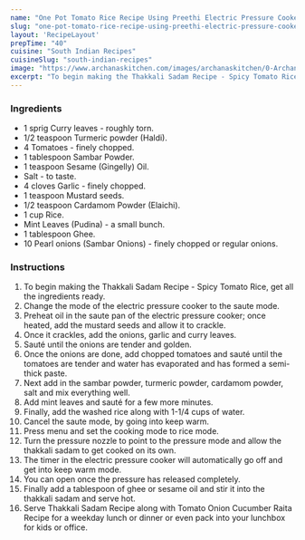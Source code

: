 ---
name: "One Pot Tomato Rice Recipe Using Preethi Electric Pressure Cooker - Thakkali Sadam"
slug: "one-pot-tomato-rice-recipe-using-preethi-electric-pressure-cooker-thakkali-sadam"
layout: 'RecipeLayout'
prepTime: "40"
cuisine: "South Indian Recipes"
cuisineSlug: "south-indian-recipes"
image: "https://www.archanaskitchen.com/images/archanaskitchen/0-Archanas-Kitchen-Recipes/2018/One_Pot_Tomato_Rice_Recipe_in_Electric_Pressure_Cooker_-_Thakkali_Sadam-3.jpg"
excerpt: "To begin making the Thakkali Sadam Recipe - Spicy Tomato Rice, get all the ingredients ready"
---

### Ingredients

- 1 sprig Curry leaves - roughly torn.
- 1/2 teaspoon Turmeric powder (Haldi).
- 4 Tomatoes - finely chopped.
- 1 tablespoon Sambar Powder.
- 1 teaspoon Sesame (Gingelly) Oil.
- Salt - to taste.
- 4 cloves Garlic - finely chopped.
- 1 teaspoon Mustard seeds.
- 1/2 teaspoon Cardamom Powder (Elaichi).
- 1 cup Rice.
- Mint Leaves (Pudina) - a small bunch.
- 1 tablespoon Ghee.
- 10 Pearl onions (Sambar Onions) - finely chopped or regular onions.

### Instructions

1. To begin making the Thakkali Sadam Recipe - Spicy Tomato Rice, get all the ingredients ready.
1. Change the mode of the electric pressure cooker to the saute mode.
1. Preheat oil in the saute pan of the electric pressure cooker; once heated, add the mustard seeds and allow it to crackle.
1. Once it crackles, add the onions, garlic and curry leaves.
1. Sauté until the onions are tender and golden.
1. Once the onions are done, add chopped tomatoes and sauté until the tomatoes are tender and water has evaporated and has formed a semi-thick paste.
1. Next add in the sambar powder, turmeric powder, cardamom powder, salt and mix everything well.
1. Add mint leaves and sauté for a few more minutes.
1. Finally, add the washed rice along with 1-1/4 cups of water.
1. Cancel the saute mode, by going into keep warm.
1. Press menu and set the cooking mode to rice mode.
1. Turn the pressure nozzle to point to the pressure mode and allow the thakkali sadam to get cooked on its own.
1. The timer in the electric pressure cooker will automatically go off and get into keep warm mode.
1. You can open once the pressure has released completely.
1. Finally add a tablespoon of ghee or sesame oil and stir it into the thakkali sadam and serve hot.
1. Serve Thakkali Sadam Recipe along with Tomato Onion Cucumber Raita Recipe for a weekday lunch or dinner or even pack into your lunchbox for kids or office.
